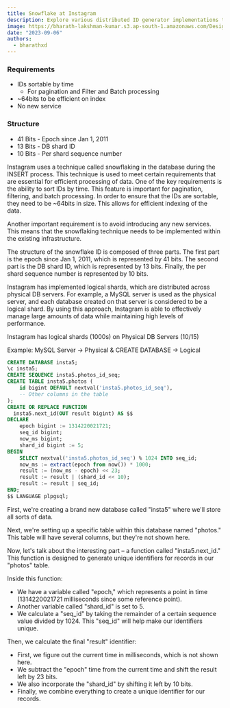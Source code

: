 ```yaml
---
title: Snowflake at Instagram
description: Explore various distributed ID generator implementations to understand their unique approaches.
image: https://bharath-lakshman-kumar.s3.ap-south-1.amazonaws.com/Design%20a%20Distributed%20ID%20Generators/didg-6.png
date: "2023-09-06"
authors:
  - bharathxd
---
```


### Requirements

- IDs sortable by time
  - For pagination and Filter and Batch processing
- ~64bits to be efficient on index
- No new service

### Structure

- 41 Bits - Epoch since Jan 1, 2011
- 13 Bits - DB shard ID
- 10 Bits - Per shard sequence number

Instagram uses a technique called snowflaking in the database during the INSERT process. This technique is used to meet certain requirements that are essential for efficient processing of data. One of the key requirements is the ability to sort IDs by time. This feature is important for pagination, filtering, and batch processing. In order to ensure that the IDs are sortable, they need to be ~64bits in size. This allows for efficient indexing of the data.

Another important requirement is to avoid introducing any new services. This means that the snowflaking technique needs to be implemented within the existing infrastructure.

The structure of the snowflake ID is composed of three parts. The first part is the epoch since Jan 1, 2011, which is represented by 41 bits. The second part is the DB shard ID, which is represented by 13 bits. Finally, the per shard sequence number is represented by 10 bits.

Instagram has implemented logical shards, which are distributed across physical DB servers. For example, a MySQL server is used as the physical server, and each database created on that server is considered to be a logical shard. By using this approach, Instagram is able to effectively manage large amounts of data while maintaining high levels of performance.

Instagram has logical shards (1000s) on Physical DB Servers (10/15)

Example: MySQL Server → Physical & CREATE DATABASE → Logical

```sql
CREATE DATABASE insta5;
\c insta5;
CREATE SEQUENCE insta5.photos_id_seq;
CREATE TABLE insta5.photos (
    id bigint DEFAULT nextval('insta5.photos_id_seq'),
    -- Other columns in the table
);
CREATE OR REPLACE FUNCTION
  insta5.next_id(OUT result bigint) AS $$
DECLARE
    epoch bigint := 1314220021721;
    seq_id bigint;
    now_ms bigint;
    shard_id bigint := 5;
BEGIN
    SELECT nextval('insta5.photos_id_seq') % 1024 INTO seq_id;
    now_ms := extract(epoch from now()) * 1000;
    result := (now_ms - epoch) << 23;
    result := result | (shard_id << 10);
    result := result | seq_id;
END;
$$ LANGUAGE plpgsql;
```

First, we're creating a brand new database called "insta5" where we'll store all sorts of data.

Next, we're setting up a specific table within this database named "photos." This table will have several columns, but they're not shown here.

Now, let's talk about the interesting part – a function called "insta5.next_id." This function is designed to generate unique identifiers for records in our "photos" table.

Inside this function:

- We have a variable called "epoch," which represents a point in time (1314220021721 milliseconds since some reference point).
- Another variable called "shard_id" is set to 5.
- We calculate a "seq_id" by taking the remainder of a certain sequence value divided by 1024. This "seq_id" will help make our identifiers unique.

Then, we calculate the final "result" identifier:

- First, we figure out the current time in milliseconds, which is not shown here.
- We subtract the "epoch" time from the current time and shift the result left by 23 bits.
- We also incorporate the "shard_id" by shifting it left by 10 bits.
- Finally, we combine everything to create a unique identifier for our records.
